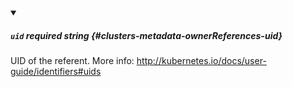 
<details className="config-field" data-expandable="false" open>
<summary>

##### `uid` <span className="config-field-required" data-required="false">required</span> <span className="config-field-type">string</span> <span className="config-field-default"></span> <span className="config-field-enum"></span> {#clusters-metadata-ownerReferences-uid}

UID of the referent.
More info: http://kubernetes.io/docs/user-guide/identifiers#uids

</summary>



</details>
